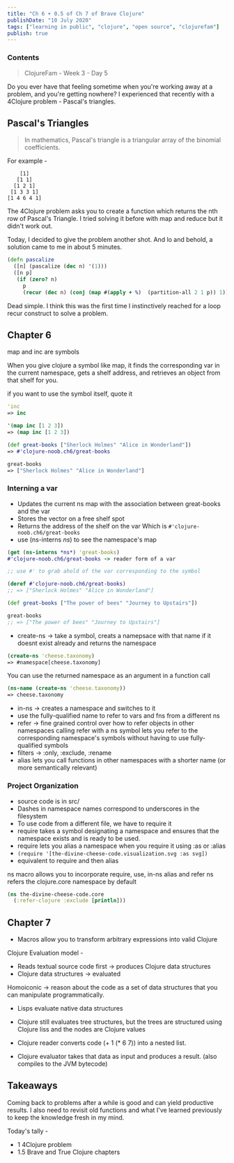 ```yaml
---
title: "Ch 6 + 0.5 of Ch 7 of Brave Clojure"
publishDate: "10 July 2020"
tags: ["learning in public", "clojure", "open source", "clojurefam"]
publish: true
---
```


### Contents

> ClojureFam - Week 3 - Day 5

Do you ever have that feeling sometime when you're working away at a problem, and you're getting nowhere? I experienced that recently with a 4Clojure problem - Pascal's triangles.

## Pascal's Triangles

> In mathematics, Pascal's triangle is a triangular array of the binomial coefficients.

For example -

```text
    [1]
   [1 1]
  [1 2 1]
 [1 3 3 1]
[1 4 6 4 1]
```

The 4Clojure problem asks you to create a function which returns the nth row of Pascal's Triangle. I tried solving it before with map and reduce but it didn't work out.

Today, I decided to give the problem another shot. And lo and behold, a solution came to me in about 5 minutes.

```clojure
(defn pascalize
  ([n] (pascalize (dec n) '(1)))
  ([n p]
   (if (zero? n)
     p
     (recur (dec n) (conj (map #(apply + %)  (partition-all 2 1 p)) 1)))))
```

Dead simple. I think this was the first time I instinctively reached for a loop recur construct to solve a problem.

## Chapter 6

map and inc are symbols

When you give clojure a symbol like map,
it finds the corresponding var in the current namespace,
gets a shelf address, and retrieves an object from that
shelf for you.

if you want to use the symbol itself, quote it

```clojure
'inc
=> inc

'(map inc [1 2 3])
=> (map inc [1 2 3])

(def great-books ["Sherlock Holmes" "Alice in Wonderland"])
=> #'clojure-noob.ch6/great-books

great-books
=> ["Sherlock Holmes" "Alice in Wonderland"]
```

### Interning a var

- Updates the current ns map with the association between great-books and the var
- Stores the vector on a free shelf spot
- Returns the address of the shelf on the var Which is `#'clojure-noob.ch6/great-books`
- use (ns-interns _ns_) to see the namespace's map

```clojure
(get (ns-interns *ns*) 'great-books)
#'clojure-noob.ch6/great-books -> reader form of a var

;; use #' to grab ahold of the var corresponding to the symbol

(deref #'clojure-noob.ch6/great-books)
;; => ["Sherlock Holmes" "Alice in Wonderland"]

(def great-books ["The power of bees" "Journey to Upstairs"])

great-books
;; => ["The power of bees" "Journey to Upstairs"]
```

- create-ns -> take a symbol, creats a namepsace with that name if it doesnt exist already and returns the namespace

```clojure
(create-ns 'cheese.taxonomy)
=> #namespace[cheese.taxonomy]
```

You can use the returned namespace as an argument in a function call

```clojure
(ns-name (create-ns 'cheese.taxonomy))
=> cheese.taxonomy
```

- in-ns -> creates a namespace and switches to it
- use the fully-qualified name to refer to vars and fns from a different ns
- refer -> fine grained control over how to refer objects in other namespaces
  calling refer with a ns symbol lets you refer to the corresponding namespace's symbols without having to use fully-qualified symbols
- filters -> :only, :exclude, :rename
- alias lets you call functions in other namespaces with a shorter name (or more semantically relevant)

### Project Organization

- source code is in src/
- Dashes in namespace names correspond to underscores in the filesystem
- To use code from a different file, we have to require it
- require takes a symbol designating a namespace and ensures that the namespace exists and is ready to be used.
- require lets you alias a namespace when you require it using :as or :alias
- `(require '[the-divine-cheese-code.visualization.svg :as svg])`
- equivalent to require and then alias

ns macro allows you to incorporate require, use, in-ns alias and refer
ns refers the clojure.core namespace by default

```clojure
(ns the-divine-cheese-code.core
  (:refer-clojure :exclude [println]))
```

## Chapter 7

- Macros allow you to transform arbitrary expressions into valid Clojure

Clojure Evaluation model -

- Reads textual source code first -> produces Clojure data structures
- Clojure data structures -> evaluated

Homoiconic -> reason about the code as a set of data structures that you can manipulate programmatically.

- Lisps evaluate native data structures
- Clojure still evaluates tree structures, but the trees are structured using Clojure liss and the nodes are Clojure values

- Clojure reader converts code (+ 1 (\* 6 7)) into a nested list.
- Clojure evaluator takes that data as input and produces a result. (also compiles to the JVM bytecode)

## Takeaways

Coming back to problems after a while is good and can yield productive results.
I also need to revisit old functions and what I've learned previously to keep the knowledge fresh in my mind.

Today's tally -

- 1 4Clojure problem
- 1.5 Brave and True Clojure chapters
